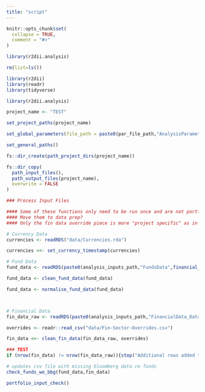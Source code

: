 ```yaml
---
title: "script"
---
```


```r
knitr::opts_chunk$set(
  collapse = TRUE,
  comment = "#>"
)
```

```r
library(r2dii.analysis)
```

```r
rm(list=ls())

library(r2dii)
library(readr)
library(tidyverse)

library(r2dii.analysis)

project_name <- "TEST"

set_project_paths(project_name)

set_global_parameters(file_path = paste0(par_file_path,"AnalysisParameters.yml"))

set_general_paths()

fs::dir_create(path_project_dirs(project_name))

fs::dir_copy(
  path_input_files(),
  path_output_files(project_name),
  overwrite = FALSE
)

### Process Input Files

#### Some of these functions only need to be run once and are not portfolio specific.
#### Move them to data prep?
#### Only the fin data override piece is more "project specific" as in is updated without updates from DataStore

# Currency Data
currencies <- readRDS("data/Currencies.rda")

currencies <<- set_currency_timestamp(currencies)

# Fund Data
fund_data <- readRDS(paste0(analysis_inputs_path,"FundsData",financial_timestamp(),".rda"))

fund_data <- clean_fund_data(fund_data)

fund_data <- normalise_fund_data(fund_data)



# Financial Data
fin_data_raw <- readRDS(paste0(analysis_inputs_path,"FinancialData_DataStore.rda"))

overrides <- readr::read_csv("data/Fin-Sector-Overrides.csv")

fin_data <<- clean_fin_data(fin_data_raw, overrides)

### TEST
if (nrow(fin_data) != nrow(fin_data_raw)){stop("Additional rows added to fin data")}

# updates csv file with missing bloomberg data re funds
check_funds_wo_bbg(fund_data,fin_data)

portfolio_input_check()
```
